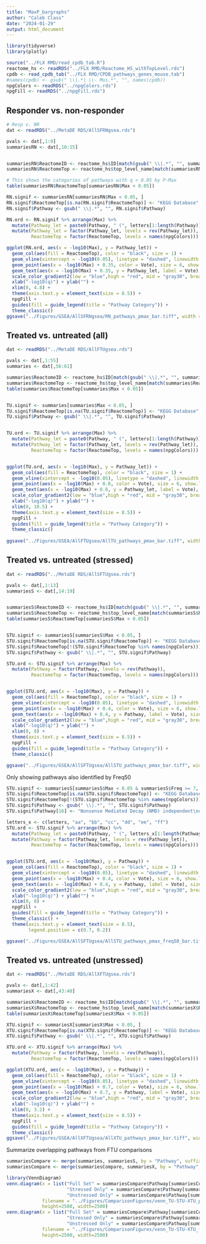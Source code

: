 ```yaml
---
title: "MaxP_bargraphs"
author: "Caleb Class"
date: "2024-01-29"
output: html_document
---
```


```r
library(tidyverse)
library(plotly)

source("../FLX RMD/read_cpdb_tab.R")
reactome_hs <- readRDS("../FLX RMD/Reactome_HS_withTopLevel.rds")
cpdb <- read_cpdb_tab("../FLX RMD/CPDB_pathways_genes_mouse.tab")
#names(cpdb) <- gsub(" \\|.*| \\- Mus.*", "", names(cpdb))
npgColors <- readRDS("../npgColors.rds")
npgFill <- readRDS("../npgFill.rds")
```


## Responder vs. non-responder

```r



# Resp v. NR
dat <- readRDS("../MetaDE RDS/AllSFRNgsea.rds")

pvals <- dat[,1:9]
summariesRN <- dat[,10:15]


summariesRN$ReactomeID <- reactome_hs$ID[match(gsub(" \\|.*", "", summariesRN$Pathway), reactome_hs$Name)]
summariesRN$ReactomeTop <- reactome_hs$top_level_name[match(summariesRN$ReactomeID, reactome_hs$ID)]

# This shows the categories of pathways with q < 0.05 by P-Max
table(summariesRN$ReactomeTop[summariesRN$Max < 0.05])

RN.signif <- summariesRN[summariesRN$Max < 0.05, ]
RN.signif$ReactomeTop[is.na(RN.signif$ReactomeTop)] <- "KEGG Database"
RN.signif$Pathway <- gsub(" \\|.*", "", RN.signif$Pathway)

RN.ord <- RN.signif %>% arrange(Max) %>%
  mutate(Pathway_let = paste0(Pathway, " (", letters[1:length(Pathway)], ")")) %>%
  mutate(Pathway_let = factor(Pathway_let, levels = rev(Pathway_let)),
         ReactomeTop = factor(ReactomeTop, levels = names(npgColors)))

ggplot(RN.ord, aes(x = -log10(Max), y = Pathway_let)) +
  geom_col(aes(fill = ReactomeTop), color = "black", size = 1) + 
  geom_vline(xintercept = -log10(0.05), linetype = "dashed", linewidth = 1, color = "#DC0000") +
  geom_point(aes(x = -log10(Max) + 0.35, color = Vote), size = 6, show.legend = FALSE) +
  geom_text(aes(x = -log10(Max) + 0.35, y = Pathway_let, label = Vote), color = "white", fontface = "bold") +
  scale_color_gradient2(low = "blue",high = "red", mid = "gray30", breaks = c(-5, 0, 3), minor_breaks = -5:5) +
  xlab("-log10(q)") + ylab("") +
  xlim(0, 4.8) +
  theme(axis.text.y = element_text(size = 8.5)) +
  npgFill +
  guides(fill = guide_legend(title = "Pathway Category")) +
  theme_classic()
ggsave("../Figures/GSEA/AllSFRNgsea/RN_pathways_pmax_bar.tiff", width = 9, height = 5)

```

## Treated vs. untreated (all)

```r

dat <- readRDS("../MetaDE RDS/AllFTUgsea.rds")

pvals <- dat[,1:55]
summaries <- dat[,56:61]

summaries$ReactomeID <- reactome_hs$ID[match(gsub(" \\|.*", "", summaries$Pathway), reactome_hs$Name)]
summaries$ReactomeTop <- reactome_hs$top_level_name[match(summaries$ReactomeID, reactome_hs$ID)]
table(summaries$ReactomeTop[summaries$Max < 0.05])


TU.signif <- summaries[summaries$Max < 0.05, ]
TU.signif$ReactomeTop[is.na(TU.signif$ReactomeTop)] <- "KEGG Database"
TU.signif$Pathway <- gsub(" \\|.*", "", TU.signif$Pathway)


TU.ord <- TU.signif %>% arrange(Max) %>%
  mutate(Pathway_let = paste0(Pathway, " (", letters[1:length(Pathway)], ")")) %>%
  mutate(Pathway_let = factor(Pathway_let, levels = rev(Pathway_let)),
         ReactomeTop = factor(ReactomeTop, levels = names(npgColors)))


ggplot(TU.ord, aes(x = -log10(Max), y = Pathway_let)) +
  geom_col(aes(fill = ReactomeTop), color = "black", size = 1) + 
  geom_vline(xintercept = -log10(0.05), linetype = "dashed", linewidth = 1, color = "#DC0000") +
  geom_point(aes(x = -log10(Max) + 0.8, color = Vote), size = 6, show.legend = FALSE) +
  geom_text(aes(x = -log10(Max) + 0.8, y = Pathway_let, label = Vote), size = 3, color = "white", fontface = "bold") +
  scale_color_gradient2(low = "blue",high = "red", mid = "gray30", breaks = c(-5, 0, 3), minor_breaks = -5:5) +
  xlab("-log10(q)") + ylab("") +
  xlim(0, 10.5) +
  theme(axis.text.y = element_text(size = 8.5)) +
  npgFill +
  guides(fill = guide_legend(title = "Pathway Category")) +
  theme_classic()
  
ggsave("../Figures/GSEA/AllFTUgsea/AllTU_pathways_pmax_bar.tiff", width = 9, height = 5)

```


## Treated vs. untreated (stressed)


```r
dat <- readRDS("../MetaDE RDS/AllSFTUgsea.rds")

pvals <- dat[,1:13]
summariesS <- dat[,14:19]


summariesS$ReactomeID <- reactome_hs$ID[match(gsub(" \\|.*", "", summariesS$Pathway), reactome_hs$Name)]
summariesS$ReactomeTop <- reactome_hs$top_level_name[match(summariesS$ReactomeID, reactome_hs$ID)]
table(summariesS$ReactomeTop[summariesS$Max < 0.05])


STU.signif <- summariesS[summariesS$Max < 0.05, ]
STU.signif$ReactomeTop[is.na(STU.signif$ReactomeTop)] <- "KEGG Database"
STU.signif$ReactomeTop[!(STU.signif$ReactomeTop %in% names(npgColors))] <- "Other Reactome"
STU.signif$Pathway <- gsub(" \\|.*", "", STU.signif$Pathway)

STU.ord <- STU.signif %>% arrange(Max) %>%
  mutate(Pathway = factor(Pathway, levels = rev(Pathway)),
         ReactomeTop = factor(ReactomeTop, levels = names(npgColors)))


ggplot(STU.ord, aes(x = -log10(Max), y = Pathway)) +
  geom_col(aes(fill = ReactomeTop), color = "black", size = 1) + 
  geom_vline(xintercept = -log10(0.05), linetype = "dashed", linewidth = 1, color = "#DC0000") +
  geom_point(aes(x = -log10(Max) + 0.4, color = Vote), size = 6, show.legend = FALSE) +
  geom_text(aes(x = -log10(Max) + 0.4, y = Pathway, label = Vote), size = 4, color = "white", fontface = "bold") +
  scale_color_gradient2(low = "blue",high = "red", mid = "gray30", breaks = c(-5, 0, 3), minor_breaks = -5:5) +
  xlab("-log10(q)") + ylab("") +
  xlim(0, 8) +
  theme(axis.text.y = element_text(size = 8.5)) +
  npgFill +
  guides(fill = guide_legend(title = "Pathway Category")) +
  theme_classic()

ggsave("../Figures/GSEA/AllSFTUgsea/AllSTU_pathways_pmax_bar.tiff", width = 12, height = 16)

```

Only showing pathways also identified by Freq50

```r

STU.signif <- summariesS[summariesS$Max < 0.05 & summariesS$Freq >= 7, ]
STU.signif$ReactomeTop[is.na(STU.signif$ReactomeTop)] <- "KEGG Database"
STU.signif$ReactomeTop[!(STU.signif$ReactomeTop %in% names(npgColors))] <- "Other Reactome"
STU.signif$Pathway <- gsub(" \\|.*", "", STU.signif$Pathway)
STU.signif$Pathway[16] <- "Nonsense Mediated Decay (NMD) independent\nof the Exon Junction Complex (EJC)"

letters_x <- c(letters, "aa", "bb", "cc", "dd", "ee", "ff")
STU.ord <- STU.signif %>% arrange(Max) %>%
  mutate(Pathway_let = paste0(Pathway, " (", letters_x[1:length(Pathway)], ")")) %>%
  mutate(Pathway = factor(Pathway_let, levels = rev(Pathway_let)),
         ReactomeTop = factor(ReactomeTop, levels = names(npgColors)))


ggplot(STU.ord, aes(x = -log10(Max), y = Pathway)) +
  geom_col(aes(fill = ReactomeTop), color = "black", size = 1) + 
  geom_vline(xintercept = -log10(0.05), linetype = "dashed", linewidth = 1, color = "#DC0000") +
  geom_point(aes(x = -log10(Max) + 0.4, color = Vote), size = 6, show.legend = FALSE) +
  geom_text(aes(x = -log10(Max) + 0.4, y = Pathway, label = Vote), size = 4, color = "white", fontface = "bold") +
  scale_color_gradient2(low = "blue",high = "red", mid = "gray30", breaks = c(-5, 0, 3), minor_breaks = -5:5) +
  xlab("-log10(q)") + ylab("") +
  xlim(0, 8) +
  npgFill +
  guides(fill = guide_legend(title = "Pathway Category")) +
  theme_classic() +
  theme(axis.text.y = element_text(size = 8.5),
        legend.position = c(0.7, 0.2))

ggsave("../Figures/GSEA/AllSFTUgsea/AllSTU_pathways_pmax_freq50_bar.tiff", width = 6, height = 8)
```

## Treated vs. untreated (unstressed)

```r

dat <- readRDS("../MetaDE RDS/AllXFTUgsea.rds")

pvals <- dat[,1:42]
summariesX <- dat[,43:48]

summariesX$ReactomeID <- reactome_hs$ID[match(gsub(" \\|.*", "", summariesX$Pathway), reactome_hs$Name)]
summariesX$ReactomeTop <- reactome_hs$top_level_name[match(summariesX$ReactomeID, reactome_hs$ID)]
table(summariesX$ReactomeTop[summariesX$Max < 0.05])

XTU.signif <- summariesX[summariesX$Max < 0.05, ]
XTU.signif$ReactomeTop[is.na(XTU.signif$ReactomeTop)] <- "KEGG Database"
XTU.signif$Pathway <- gsub(" \\|.*", "", XTU.signif$Pathway)

XTU.ord <- XTU.signif %>% arrange(Max) %>%
  mutate(Pathway = factor(Pathway, levels = rev(Pathway)),
         ReactomeTop = factor(ReactomeTop, levels = names(npgColors)))

ggplot(XTU.ord, aes(x = -log10(Max), y = Pathway)) +
  geom_col(aes(fill = ReactomeTop), color = "black", size = 1) + 
  geom_vline(xintercept = -log10(0.05), linetype = "dashed", linewidth = 1, color = "#DC0000") +
  geom_point(aes(x = -log10(Max) + 0.7, color = Vote), size = 6, show.legend = FALSE) +
  geom_text(aes(x = -log10(Max) + 0.7, y = Pathway, label = Vote), size = 3, color = "white", fontface = "bold") +
  scale_color_gradient2(low = "blue",high = "red", mid = "gray30", breaks = c(-5, 0, 3), minor_breaks = -5:5) +
  xlab("-log10(q)") + ylab("") +
  xlim(0, 3.2) +
  theme(axis.text.y = element_text(size = 8.5)) +
  npgFill +
  guides(fill = guide_legend(title = "Pathway Category")) +
  theme_classic()
ggsave("../Figures/GSEA/AllXFTUgsea/AllXTU_pathways_pmax_bar.tiff", width = 6, height = 3)


```


Summarize overlapping pathways from FTU comparisons

```r

summariesCompare <- merge(summaries, summariesS, by = "Pathway", suffixes = c(".full", ".stress"), all = FALSE)
summariesCompare <- merge(summariesCompare, summariesX, by = "Pathway", all = FALSE)

library(VennDiagram)
venn.diagram(x = list("Full Set" = summariesCompare$Pathway[summariesCompare$Max.full < 0.05],
                      "Stressed Only" = summariesCompare$Pathway[summariesCompare$Max.stress < 0.05],
                      "Unstressed Only" = summariesCompare$Pathway[summariesCompare$Max < 0.05]),
             filename = "../Figures/ComparisonFigures/venn_TU-STU-XTU_pmax.tiff",
             height=2500, width=2500)
venn.diagram(x = list("Full Set" = summariesCompare$Pathway[summariesCompare$Fish.full < 0.05],
                      "Stressed Only" = summariesCompare$Pathway[summariesCompare$Fish.stress < 0.05],
                      "Unstressed Only" = summariesCompare$Pathway[summariesCompare$Fish < 0.05]),
             filename = "../Figures/ComparisonFigures/venn_TU-STU-XTU_fish.tiff",
             height=2500, width=2500)


```




